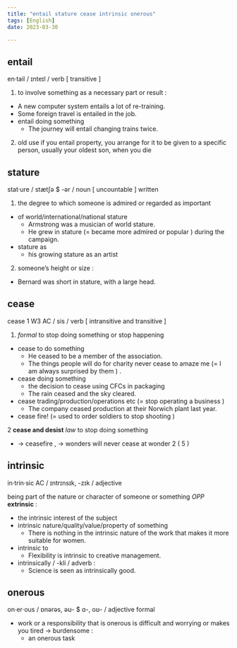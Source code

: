 ```yaml
---
title: "entail stature cease intrinsic onerous"
tags: [English]
date: 2023-03-30

---
```


## entail

en‧tail  / ɪnteɪl /   verb  [ transitive ] 

1. to involve something as a necessary part or result :  
  - A new computer system entails a lot of re-training. 
  - Some foreign travel is entailed in the job. 
  - entail doing something 
    - The journey will entail changing trains twice. 
2. old use   if you entail property, you arrange for it to be given to a specific person, usually your oldest son, when you die 
 
## stature

stat‧ure  / stætʃə  $  -ər /   noun  [ uncountable ]   written 

1. the degree to which someone is admired or regarded as important 
  - of world/international/national stature 
    - Armstrong was a musician of world stature. 
    - He  grew in stature    (= became more admired or popular )  during the campaign. 
  - stature as 
    - his growing stature as an artist 
2. someone’s height or size :  
  - Bernard was short in stature, with a large head. 

## cease

cease 1   W3   AC  / sis /   verb  [ intransitive and transitive ] 

1. *formal*  to stop doing something or stop happening 
  - cease to do something 
	- He ceased to be a member of the association. 
	- The things people will do for charity  never cease to amaze me  (= I am always surprised by them ) . 
  - cease doing something 
	- the decision to cease using CFCs in packaging 
	- The rain ceased and the sky cleared. 
  - cease trading/production/operations etc  (= stop operating a business ) 
	- The company ceased production at their Norwich plant last year. 
  - cease fire!  (= used to order soldiers to stop shooting ) 

2 **cease and desist**   *law*   to stop doing something 
   - →   ceasefire , →  wonders will never cease  at  wonder 2 ( 5 ) 

## intrinsic

in‧trin‧sic   AC  / ɪntrɪnsɪk, -zɪk /   adjective 

being part of the nature or character of someone or something  *OPP*  **extrinsic** :  
  - the  intrinsic interest  of the subject 
  - intrinsic nature/quality/value/property of something 
	- There is nothing in the intrinsic nature of the work that makes it more suitable for women. 
  - intrinsic to 
	- Flexibility is intrinsic to creative management. 
- intrinsically  / -kli /   adverb :  
  - Science is seen as intrinsically good. 
 
## onerous

on‧er‧ous  / ɒnərəs, əʊ-  $  ɑ-, oʊ- /   adjective   formal 

- work or a responsibility that is onerous is difficult and worrying or makes you tired  →  burdensome :  
	- an  onerous task 

